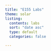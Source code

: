 ```yaml
---
title: "E155 Labs"
theme: solar
listing:
  contents: labs
  sort: "date asc"
  type: default
  categories: false

---
```

